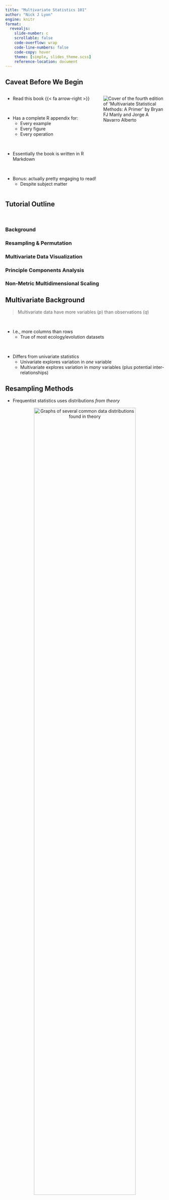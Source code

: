 ```yaml
---
title: "Multivariate Statistics 101"
author: "Nick J Lyon"
engine: knitr
format: 
  revealjs: 
    slide-number: c
    scrollable: false
    code-overflow: wrap
    code-line-numbers: false
    code-copy: hover
    theme: [simple, slides_theme.scss]
    reference-location: document
---
```


## Caveat Before We Begin {.smaller}

::::{.columns}
:::{.column width="60%"}

- Read this book {{< fa arrow-right >}}

\

- Has a complete R appendix for:
    - Every example
    - Every figure
    - Every operation

\

- Essentially the book is written in R Markdown

\

- Bonus: actually pretty engaging to read!
    - Despite subject matter

:::
:::{.column width="40%"}

<img src="images_tutorials/manly-navarro_multivar-primer-cover.jpg" alt="Cover of the fourth edition of 'Multivariate Statistical Methods: A Primer' by Bryan FJ Manly and Jorge A Navarro Alberto">

:::
::::

## Tutorial Outline

\

### [Background]{.edu-purple}
### [Resampling & Permutation]{.edu-orange}
### [Multivariate Data Visualization]{.edu-gold}
### [Principle Components Analysis]{.edu-pink}
### [Non-Metric Multidimensional Scaling]{.edu-blue}

## [Multivariate Background]{.edu-purple} {.smaller}

> Multivariate data have more variables (_p_) than observations (_q_)

\

- I.e., more columns than rows
    - True of most ecology/evolution datasets

\

- Differs from univariate statistics
    - Univariate explores variation in _one_ variable
    - Multivariate explores variation in _many_ variables (plus potential inter-relationships)

## [Resampling Methods]{.edu-orange}

- Frequentist statistics uses distributions _from theory_

<p align="center">
<img src="images_tutorials/distributions_theoretical.png" alt="Graphs of several common data distributions found in theory" width="80%">
</p>

. . .

- Resampling statistics uses distributions _from data_

<p align="center">
<img src="images_tutorials/distributions_from-data.png" alt="Graph of a sort of irregular histogram" width="15%">
</p>

## [Theoretical Process]{.edu-orange}

1. Take samples from data (i.e., "re-sample")

. . .

2. Compare real observations to re-sampled groups

. . .

3. Evaluate significance

## [Permutation Notes]{.edu-orange}

- Permutation methods are **non-parametric**
    - Because they don't rely on a theoretical distribution

\

. . .

- Permutation methods are **flexible**
    - Can assess standard & non-standard experimental designs
    - Handle high-dimensional data (more variables than observations)


## [Two Major "Flavors"]{.edu-orange}



## [Multivariate Visualization]{.edu-gold}



## [Principle Components Analysis]{.edu-pink}



## [PCA Process]{.edu-pink}



## [PCA Special Consideration]{.edu-pink}



## [Non-Metric Multidimensional Scaling]{.edu-blue}



## [NMS Process]{.edu-blue}



## [NMS Helicopter Analogy]{.edu-blue}



